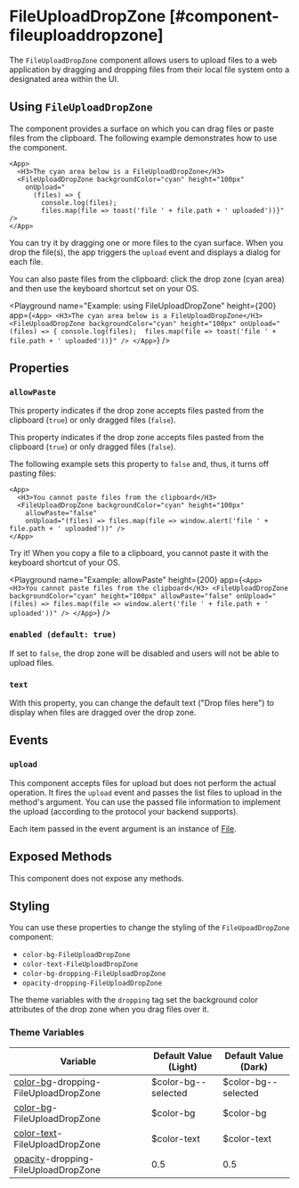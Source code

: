 
# FileUploadDropZone [#component-fileuploaddropzone]

The `FileUploadDropZone` component allows users to upload files to a web application by dragging and dropping files from their local file system onto a designated area within the UI.



## Using `FileUploadDropZone`

The component provides a surface on which you can drag files or paste files from the clipboard. The following example demonstrates how to use the component.

```ueml copy {}
<App>
  <H3>The cyan area below is a FileUploadDropZone</H3>
  <FileUploadDropZone backgroundColor="cyan" height="100px"
    onUpload="
      (files) => {
        console.log(files); 
        files.map(file => toast('file ' + file.path + ' uploaded'))}" />
</App>
```

You can try it by dragging one or more files to the cyan surface. When you drop the file(s), the app triggers the `upload` event and displays a dialog for each file.

You can also paste files from the clipboard: click the drop zone (cyan area) and then use the keyboard shortcut set on your OS.

<Playground
  name="Example: using FileUploadDropZone"
  height={200}
  app={`
    <App>
      <H3>The cyan area below is a FileUploadDropZone</H3>
      <FileUploadDropZone backgroundColor="cyan" height="100px"
        onUpload="
          (files) => {
            console.log(files); 
            files.map(file => toast('file ' + file.path + ' uploaded'))}" />
    </App>
  `}
/>

## Properties

### `allowPaste`

This property indicates if the drop zone accepts files pasted from the clipboard (`true`) or only dragged files (`false`).

This property indicates if the drop zone accepts files pasted from the clipboard (`true`) or only dragged files (`false`).

The following example sets this property to `false` and, thus, it turns off pasting files:

```ueml copy
<App>
  <H3>You cannot paste files from the clipboard</H3>
  <FileUploadDropZone backgroundColor="cyan" height="100px"
    allowPaste="false"
    onUpload="(files) => files.map(file => window.alert('file ' + file.path + ' uploaded'))" />
</App>
```

Try it! When you copy a file to a clipboard, you cannot paste it with the keyboard shortcut of your OS.

<Playground
  name="Example: allowPaste"
  height={200}
  app={`
    <App>
      <H3>You cannot paste files from the clipboard</H3>
      <FileUploadDropZone backgroundColor="cyan" height="100px"
        allowPaste="false"
        onUpload="(files) => files.map(file => window.alert('file ' + file.path + ' uploaded'))" />
    </App>
  `}
/>

### `enabled (default: true)`

If set to `false`, the drop zone will be disabled and users will not be able to upload files.

### `text`

With this property, you can change the default text ("Drop files here") to display when files are dragged over the drop zone.

## Events

### `upload`

This component accepts files for upload but does not perform the actual operation. It fires the `upload` event and passes the list files to upload in the method's argument. You can use the passed file information to implement the upload (according to the protocol your backend supports).

Each item passed in the event argument is an instance of [File](https://developer.mozilla.org/en-US/docs/Web/API/File).

## Exposed Methods

This component does not expose any methods.

## Styling

You can use these properties to change the styling of the `FileUpoadDropZone` component:

- `color-bg-FileUploadDropZone`
- `color-text-FileUploadDropZone`
- `color-bg-dropping-FileUploadDropZone`
- `opacity-dropping-FileUploadDropZone`

The theme variables with the `dropping` tag set the background color attributes of the drop zone when you drag files over it.

### Theme Variables

| Variable | Default Value (Light) | Default Value (Dark) |
| --- | --- | --- |
| [color-bg](../styles-and-themes/common-units/#color)-dropping-FileUploadDropZone | $color-bg--selected | $color-bg--selected |
| [color-bg](../styles-and-themes/common-units/#color)-FileUploadDropZone | $color-bg | $color-bg |
| [color-text](../styles-and-themes/common-units/#color)-FileUploadDropZone | $color-text | $color-text |
| [opacity](../styles-and-themes/common-units/#opacity)-dropping-FileUploadDropZone | 0.5 | 0.5 |

